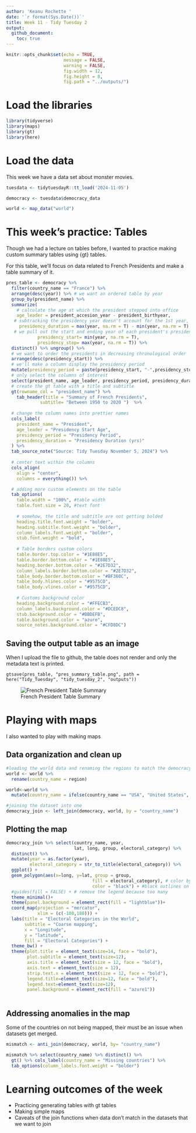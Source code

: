 ```yaml
---
author: 'Keanu Rochette '
date: '`r format(Sys.Date())`'
title: Week 11 - Tidy Tuesday 2
output: 
  github_document:
    toc: true
---
```


```r
knitr::opts_chunk$set(echo = TRUE,
                      message = FALSE,
                      warning = FALSE,
                      fig.width = 12,
                      fig.height = 8,
                      fig.path = "../outputs/")
```

# Load the libraries
```r
library(tidyverse)
library(maps)
library(gt)
library(here)
```

# Load the data
This week we have a data set about monster movies. 
```r
tuesdata <- tidytuesdayR::tt_load('2024-11-05')

democracy <- tuesdata$democracy_data

world <- map_data("world")
```


# This week's practice: Tables

Though we had a lecture on tables before, I wanted to practice making custom summary tables using {gt} tables.  

For this table, we'll focus on data related to French Presidents and make a table summary of it.
```r
pres_table <- democracy %>% 
  filter(country_name == "France") %>%  
  arrange(desc(year)) %>% # we want an ordered table by year
  group_by(president_name) %>% 
  summarize(
    # calculate the age at which the president stepped into office
    age_leader = president_accesion_year - president_birthyear,
   # subtracking the presidency year doesn't account for the 1st year, hence the +1
     presidency_duration = max(year, na.rm = T) - min(year, na.rm = T) + 1,
   # we pull out the start and ending year of each president's presidency
            presidency_start= min(year, na.rm = T),
            presidency_stop= max(year, na.rm = T)) %>% 
  distinct() %>% ungroup() %>% 
  # we want to order the presidents in decreasing chronological order
  arrange(desc(presidency_start)) %>%
  # we'll make a column display the presidency period
  mutate(presidency_period = paste(presidency_start, "-",presidency_stop)) %>% 
  # only select the columns of interest
  select(president_name, age_leader, presidency_period, presidency_duration) %>% 
  # create the gt table with a title and subtitle
  gt(rowname_col = "president_name") %>% 
    tab_header(title = "Summary of French Presidents", 
             subtitle= "Between 1950 to 2020 ")  %>%
  
  # change the column names into prettier names
  cols_label(
    president_name = "President",
    age_leader = "Presidency Start Age",
    presidency_period = "Presidency Period",
    presidency_duration = "Presidency Duration (yrs)"
  ) %>% 
  tab_source_note("Source: Tidy Tuesday November 5, 2024") %>%
  
  # center text within the columns 
  cols_align(
    align = "center",
    columns = everything()) %>% 

  # adding more custom elements on the table
  tab_options(
    table.width = "100%", #table width
    table.font.size = 20, #text font
    
    # somehow, the title and subtitle are not getting bolded
    heading.title.font.weight = "bolder",      
    heading.subtitle.font.weight = "bolder", 
    column_labels.font.weight = "bolder",
    stub.font.weight = "bold",
    
    # Table borders custom colors
    table.border.top.color = "#1E88E5",
    table.border.bottom.color = "#1E88E5",
    heading.border.bottom.color = "#2E7D32", 
    column_labels.border.bottom.color = "#2E7D32",  
    table_body.border.bottom.color = "#BF360C", 
    table_body.hlines.color = "#9575CD", 
    table_body.vlines.color = "#9575CD", 
    
    # Customs background color
    heading.background.color = "#FFECB3",
    column_labels.background.color = "#DCEDC8",
    stub.background.color = "#BBDEFB",
    table.background.color = "azure",
    source_notes.background.color = "#CFD8DC")
```

## Saving the output table as an image 
When I upload the file to github, the table does not render and only the metadata text is printed. 

```{}
gtsave(pres_table, "pres_summary_table.png", path = here("Tidy_Tuesday", "tidy_tuesday_2", "outputs"))
```

![French President Table Summary](../outputs/pres_summary_table.png)

# Playing with maps
I also wanted to play with making maps

## Data organization and clean up
```r
#loading the world data and renaming the regions to match the democracy data
world <- world %>% 
  rename(country_name = region)

world<-world %>% 
  mutate(country_name = ifelse(country_name == "USA", "United States", country_name))
```

```r
#joining the dataset into one
democracy_join <- left_join(democracy, world, by = "country_name")
```


## Plotting the map 
```r
democracy_join %>% select(country_name, year,
                          lat, long, group, electoral_category) %>% 
  distinct() %>% 
  mutate(year = as.factor(year),
         electoral_category = str_to_title(electoral_category)) %>% 
  ggplot() +
  geom_polygon(aes(x=long, y=lat, group = group,
                                 fill = electoral_category), # color by regions
                                 color = "black") + #black outlines on the map
  #guides(fill = FALSE) + # remove the legend because too many
  theme_minimal()+
  theme(panel.background = element_rect(fill = "lightblue"))+
  coord_map(projection = "mercator",
            xlim = (c(-180,180))) +
  labs(title = "Electoral Categories in the World",
       subtitle = "Coarse mapping",
       x = "Longitude",
       y = "latitude",
       fill = "Electoral Categories") +
  theme_bw() + 
  theme(plot.title = element_text(size=14, face = "bold"), 
        plot.subtitle = element_text(size=12),
        axis.title = element_text(size = 12, face = "bold"),
        axis.text = element_text(size = 12),
        strip.text.x = element_text(size = 12, face = "bold"),
        legend.title=element_text(size=12, face = "bold"),
        legend.text=element_text(size=12),
        panel.background = element_rect(fill = "azure1"))
  
```

## Addressing anomalies in the map
Some of the countries on not being mapped, their must be an issue when datasets get merged. 
```r
mismatch <- anti_join(democracy, world, by= "country_name")

mismatch %>% select(country_name) %>% distinct() %>% 
  gt() %>% cols_label(country_name = "Missing countries") %>% 
  tab_options(column_labels.font.weight = "bolder")
```

# Learning outcomes of the week

- Practicing generating tables with gt tables
- Making simple maps
- Caveats of the join functions when data don't match in the datasets that we want to join



